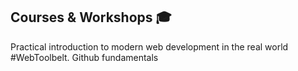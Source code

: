 ## Courses & Workshops 🎓
<ProjectCard title="ReactJS Fundamentals" link="https://devsgo.gitbook.io/101/" bg="linear-gradient(to right, #D4145A 0%, #FBB03B 100%)">
  Practical introduction to modern web development in the real world #WebToolbelt.
</ProjectCard>
<ProjectCard title="GIT Basics" link="#" bg="linear-gradient(to right, #D4145A 0%, #FBB03B 100%)">
  Github fundamentals
</ProjectCard>